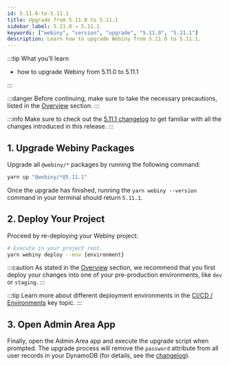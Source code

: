 ```yaml
---
id: 5.11.0-to-5.11.1
title: Upgrade from 5.11.0 to 5.11.1
sidebar_label: 5.11.0 → 5.11.1
keywords: ["webiny", "version", "upgrade", "5.11.0", "5.11.1"]
description: Learn how to upgrade Webiny from 5.11.0 to 5.11.1.
---
```


:::tip What you’ll learn

- how to upgrade Webiny from 5.11.0 to 5.11.1

:::

:::danger
Before continuing, make sure to take the necessary precautions, listed in the [Overview](/docs/how-to-guides/upgrade-webiny/overview#-precaution-measures) section.
:::

:::info
Make sure to check out the [5.11.1 changelog](/docs/changelog/5.11.1) to get familiar with all the changes introduced in this release.
:::

## 1. Upgrade Webiny Packages

Upgrade all `@webiny/*` packages by running the following command:

```bash
yarn up "@webiny/*@5.11.1"
```

Once the upgrade has finished, running the `yarn webiny --version` command in your terminal should return `5.11.1`.

## 2. Deploy Your Project

Proceed by re-deploying your Webiny project:

```bash
# Execute in your project root.
yarn webiny deploy --env {environment}
```

:::caution
As stated in the [Overview](/docs/how-to-guides/upgrade-webiny/overview#pre-production-environments-first) section, we recommend that you first deploy your changes into one of your pre-production environments, like `dev` or `staging`.
:::

:::tip
Learn more about different deployment environments in the [CI/CD / Environments](/docs/key-topics/ci-cd/environments) key topic.
:::

## 3. Open Admin Area App

Finally, open the Admin Area app and execute the upgrade script when prompted. The upgrade process will remove the `password` attribute from all user records in your DynamoDB (for details, see the [changelog](/docs/changelog/5.11.1#remove-password-attribute-from-dynamodb-1842)).
